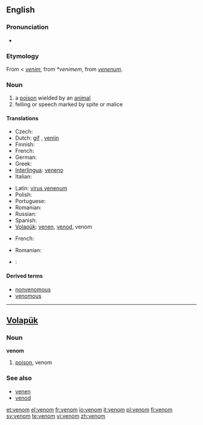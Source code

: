 {{wikipedia|dab=venom (disambiguation)|Venom}}
==English==

===Pronunciation===
*{{audio|en-us-venom.ogg|Audio (US)}}

===Etymology===
From {{AF.}} < {{OF.}} ''[[venim]]'', from {{VL.}} ''*venimem'', from {{L.}} ''[[venenum]]''.

===Noun===
{{wikipedia}}
{{en-noun}}

# a [[poison]] wielded by an [[animal]]
# felling or speech marked by spite or malice

====Translations====
{{trans-top|poison}}
* Czech: {{t+|cs|jed|m}}
* Dutch: [[gif]] {{n}}, [[venijn]] {{n}}
* Finnish: {{t+|fi|myrkky}}
* French: {{t+|fr|venin|m}}
* German: {{t+|de|Gift}}
* Greek: {{t+|el|δηλητήριο|n|sc=Grek}}
* [[Interlingua]]: [[veneno]]
* Italian: {{t+|it|veleno}}
{{trans-mid}}
* Latin: [[virus venenum]]
* Polish: {{t+|pl|jad|m}}
* Portuguese: {{t+|pt|veneno|m}}
* Romanian: {{t|ro|venin|n}}
* Russian: {{t+|ru|яд|sc=Cyrl}}
* Spanish: {{t+|es|veneno}}
* [[Volapük]]: [[venen]], [[venod]], venom
{{trans-bot}}

{{trans-top|(''figurative'') malice}}
* French: {{t+|fr|venin|m}}
{{trans-mid}}
* Romanian: {{t|ro|venin|n}}
{{trans-bot}}

{{checktrans-top}}
* {{ttbc|Ukrainian}}: {{t|uk|отрутa|f|sc=Cyrl}}
{{trans-bot}}

====Derived terms====
* [[nonvenomous]]
* [[venomous]]

----

==[[Volapük]]==

===Noun===
'''venom'''

# [[poison]], venom

===See also===
*[[venen]]
*[[venod]]

[[et:venom]]
[[el:venom]]
[[fr:venom]]
[[io:venom]]
[[it:venom]]
[[pl:venom]]
[[fi:venom]]
[[sv:venom]]
[[te:venom]]
[[vi:venom]]
[[zh:venom]]